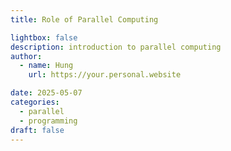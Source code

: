 ```yaml
---
title: Role of Parallel Computing

lightbox: false
description: introduction to parallel computing
author:
  - name: Hung
    url: https://your.personal.website

date: 2025-05-07
categories:
  - parallel
  - programming
draft: false
---
```

